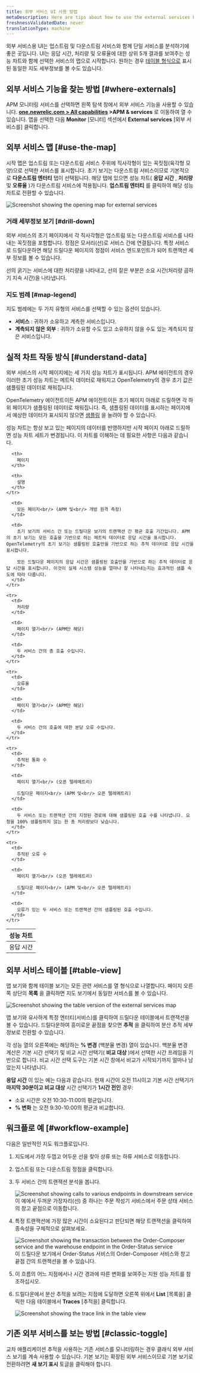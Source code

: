 ```yaml
---
title: 외부 서비스 UI 사용 방법
metaDescription: Here are tips about how to use the external services UI
freshnessValidatedDate: never
translationType: machine
---
```







외부 서비스용 UI는 업스트림 및 다운스트림 서비스와 함께 단일 서비스를 분석하기에 좋은 곳입니다. UI는 응답 시간, 처리량 및 오류율에 대한 상위 5개 결과를 보여주는 성능 차트와 함께 선택한 서비스의 맵으로 시작합니다. 원하는 경우 [테이블 형식으로](#table-view) 표시된 동일한 지도 세부정보를 볼 수도 있습니다.

## 외부 서비스 기능을 찾는 방법 [#where-externals]

APM 모니터링 서비스를 선택하면 왼쪽 탐색 창에서 외부 서비스 기능을 사용할 수 있습니다. **[one.newrelic.com > All capabilities](https://one.newrelic.com/all-capabilities) >APM & services** 로 이동하여 열 수 있습니다. 앱을 선택한 다음 **Monitor** \[모니터] 섹션에서 **External services** \[외부 서비스를] 클릭합니다.

## 외부 서비스 맵 [#use-the-map]

시작 맵은 업스트림 또는 다운스트림 서비스 주위에 직사각형이 있는 꼭짓점(육각형 모양)으로 선택한 서비스를 표시합니다. 초기 보기는 다운스트림 서비스이므로 기본적으로 **다운스트림 엔터티** 탭이 선택됩니다. 해당 탭에 있으면 성능 차트( **응답 시간** , **처리량** 및 **오류율** )가 다운스트림 서비스에 적용됩니다. **업스트림 엔터티** 를 클릭하여 해당 성능 차트로 전환할 수 있습니다.

<img
  title="Screenshot showing the opening map for external services"
  alt="Screenshot showing the opening map for external services"
  src={apmExternalServiceIntro}
/>

### 거래 세부정보 보기 [#drill-down]

외부 서비스의 초기 페이지에서 각 직사각형은 업스트림 또는 다운스트림 서비스를 나타내는 꼭짓점을 포함합니다. 정점은 모서리(선)로 서비스 간에 연결됩니다. 특정 서비스로 드릴다운하면 해당 드릴다운 페이지의 정점이 서비스 엔드포인트가 되어 트랜잭션 세부 정보를 볼 수 있습니다.

선의 굵기는 서비스에 대한 처리량을 나타내고, 선의 짙은 부분은 소요 시간(처리량 곱하기 지속 시간)을 나타냅니다.

### 지도 범례 [#map-legend]

지도 범례에는 두 가지 유형의 서비스를 선택할 수 있는 옵션이 있습니다.

* **서비스** : 귀하가 소유하고 계측한 서비스입니다.
* **계측되지 않은 외부** : 귀하가 소유할 수도 있고 소유하지 않을 수도 있는 계측되지 않은 서비스입니다.

## 실적 차트 작동 방식 [#understand-data]

외부 서비스의 시작 페이지에는 세 가지 성능 차트가 표시됩니다. APM 에이전트의 경우 이러한 초기 성능 차트는 메트릭 데이터로 채워지고 OpenTelemetry의 경우 초기 값은 샘플링된 데이터로 채워집니다.

OpenTelemetry 에이전트이든 APM 에이전트이든 초기 페이지 아래로 드릴하면 각 하위 페이지가 샘플링된 데이터로 채워집니다. 즉, 샘플링된 데이터를 표시하는 페이지에서 예상한 데이터가 표시되지 않으면 [샘플링](/docs/apm/apm-ui-pages/monitoring/external-services/external-services-setup#adjust-sampling) 을 늘려야 할 수 있습니다.

성능 차트는 항상 보고 있는 페이지의 데이터를 반영하지만 시작 페이지 아래로 드릴하면 성능 차트 세트가 변경됩니다. 이 차트를 이해하는 데 필요한 사항은 다음과 같습니다.

<table>
  <thead>
    <tr>
      <th style={{ width: "200px" }}>
        성능 차트
      </th>

      <th>
        페이지
      </th>

      <th>
        설명
      </th>
    </tr>
  </thead>

  <tbody>
    <tr>
      <td>
        응답 시간
      </td>

      <td>
        모든 페이지<br/> (APM 및<br/> 개방 원격 측정)
      </td>

      <td>
        초기 보기의 서비스 간 또는 드릴다운 보기의 트랜잭션 간 평균 호출 기간입니다. APM의 초기 보기는 모든 호출을 기반으로 하는 메트릭 데이터로 응답 시간을 표시합니다. OpenTelemetry의 초기 보기는 샘플링된 호출만을 기반으로 하는 추적 데이터로 응답 시간을 표시합니다.

        모든 드릴다운 페이지의 응답 시간은 샘플링된 호출만을 기반으로 하는 추적 데이터로 응답 시간을 표시합니다. 이것이 실제 시스템 성능을 얼마나 잘 나타내는지는 효과적인 샘플 속도에 따라 다릅니다.
      </td>
    </tr>

    <tr>
      <td>
        처리량
      </td>

      <td>
        페이지 열기<br/> (APM만 해당)
      </td>

      <td>
        두 서비스 간의 총 호출 수입니다.
      </td>
    </tr>

    <tr>
      <td>
        오류율
      </td>

      <td>
        페이지 열기<br/> (APM만 해당)
      </td>

      <td>
        두 서비스 간의 호출에 대한 분당 오류 수입니다.
      </td>
    </tr>

    <tr>
      <td>
        추적된 통화 수
      </td>

      <td>
        페이지 열기<br/> (오픈 텔레메트리)

        드릴다운 페이지<br/> (APM 및<br/> 오픈 텔레메트리)
      </td>

      <td>
        두 서비스 또는 트랜잭션 간의 지정된 경로에 대해 샘플링된 호출 수를 나타냅니다. 요청을 100% 샘플링하지 않는 한 총 처리량보다 낮습니다.
      </td>
    </tr>

    <tr>
      <td>
        추적된 오류 수
      </td>

      <td>
        페이지 열기<br/> (오픈 텔레메트리)

        드릴다운 페이지<br/> (APM 및<br/> 오픈 텔레메트리)
      </td>

      <td>
        오류가 있는 두 서비스 또는 트랜잭션 간의 샘플링된 호출 수입니다.
      </td>
    </tr>
  </tbody>
</table>

## 외부 서비스 테이블 [#table-view]

맵 보기와 함께 테이블 보기는 모든 관련 서비스를 열 형식으로 나열합니다. 페이지 오른쪽 상단의 **목록** 을 클릭하면 지도 보기에서 동일한 서비스를 볼 수 있습니다.

<img
  title="Screenshot showing the table version of the external services map"
  alt="Screenshot showing the table version of the external services map"
  src={apmExternalServicesTable}
/>

맵 보기와 유사하게 특정 엔터티(서비스)를 클릭하여 드릴다운 테이블에서 트랜잭션을 볼 수 있습니다. 드릴다운하여 흥미로운 끝점을 찾으면 **추적** 을 클릭하여 분산 추적 세부 정보로 전환할 수 있습니다.

각 성능 열의 오른쪽에는 해당하는 **% 변경** (백분율 변경) 열이 있습니다. 백분율 변경 계산은 기본 시간 선택기 및 비교 시간 선택기( **비교 대상** )에서 선택한 시간 프레임을 기반으로 합니다. 비교 시간 선택 도구는 기본 시간 창에서 비교가 시작되기까지 얼마나 남았는지 나타냅니다.

**응답 시간** 이 있는 예는 다음과 같습니다. 현재 시간이 오전 11시이고 기본 시간 선택기가 **마지막 30분이고** **비교 대상** 시간 선택기가 **1시간 전인** 경우:

* 소요 시간은 오전 10:30-11:00의 평균입니다.
* **% 변화** 는 오전 9:30-10:00의 평균과 비교합니다.

## 워크플로 예 [#workflow-example]

다음은 일반적인 지도 워크플로입니다.

1. 지도에서 가장 두껍고 어두운 선을 찾아 상류 또는 하류 서비스로 이동합니다.

2. 업스트림 또는 다운스트림 정점을 클릭합니다.

3. 두 서비스 간의 트랜잭션 분석을 봅니다.

   <img title="Screenshot showing calls to various endpoints in downstream service" alt="Screenshot showing calls to various endpoints in downstream service" src={apmExternalServicesDownstream}/>

   <figcaption>이 예에서 두꺼운 가장자리(선) 중 하나는 주문 작성기 서비스에서 주문 상태 서비스의 창고 끝점으로 이동합니다.</figcaption>

4. 특정 트랜잭션에 가장 많은 시간이 소요된다고 판단되면 해당 트랜잭션을 클릭하여 종속성을 구체적으로 살펴보세요.

   <img title="Screenshot showing the transaction between the Order-Composer service and the warehouse endpoint in the Order-Status service" alt="Screenshot showing the transaction between the Order-Composer service and the warehouse endpoint in the Order-Status service" src={apmExternalServicesSpecificTransaction}/>

   <figcaption>이 드릴다운 보기에서 Order-Status 서비스의 Order-Composer 서비스와 창고 끝점 간의 트랜잭션을 볼 수 있습니다.</figcaption>

5. 이 흐름의 어느 지점에서나 시간 경과에 따른 변화를 보여주는 지원 성능 차트를 참조하십시오.

6. 드릴다운에서 분산 추적을 보려는 지점에 도달하면 오른쪽 위에서 **List** \[목록을] 클릭한 다음 테이블에서 **Traces** \[추적을] 클릭합니다.

   <img title="Screenshot showing the trace link in the table view" alt="Screenshot showing the trace link in the table view" src={apmExternalServicesLinkTable}/>

## 기존 외부 서비스를 보는 방법 [#classic-toggle]

교차 애플리케이션 추적을 사용하는 기존 서비스를 모니터링하는 경우 클래식 외부 서비스 보기를 계속 사용할 수 있습니다. 기본 보기는 확장된 외부 서비스이므로 기본 보기로 전환하려면 **새 보기 표시** 토글을 클릭해야 합니다.